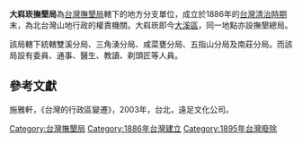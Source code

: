 '''大嵙崁撫墾局'''為[[台灣撫墾局|台灣撫墾局]]轄下的地方分支單位，成立於1886年的[[台灣清治時期|台灣清治時期]]末，為北台灣山地行政的權責機關。大嵙崁即今[[大溪區|大溪區]]，同一地點亦設撫墾總局。

該局轄下統轄雙溪分局、三角湧分局、咸菜甕分局、五指山分局及南莊分局。而該局設有委員、通事、醫生、教讀、剃頭匠等人員。

==參考文獻==
施雅軒，《台灣的行政區變遷》，2003年，台北，遠足文化公司。

[[Category:台灣撫墾局|Category:台灣撫墾局]]
[[Category:1886年台灣建立|Category:1886年台灣建立]]
[[Category:1895年台灣廢除|Category:1895年台灣廢除]]

{{Taiwan-stub}}